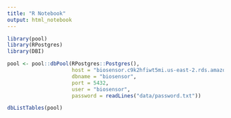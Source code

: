 ```yaml
---
title: "R Notebook"
output: html_notebook
---
```


```r
library(pool)
library(RPostgres)
library(DBI)
```

```r
pool <- pool::dbPool(RPostgres::Postgres(), 
                     host = "biosensor.c9k2hfiwt5mi.us-east-2.rds.amazonaws.com",
                     dbname = "biosensor",
                     port = 5432,
                     user = "biosensor",
                     password = readLines("data/password.txt"))
```

```r
dbListTables(pool)
```

